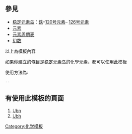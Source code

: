 ==參見==
* [[稳定性安全岛|稳定元素岛]]：[[鈇]]–[[Ubn|120号元素]]– [[Ubh|126号元素]]
* [[元素]]
* [[元素周期表]]		
* [[幻数 (物理学)|幻数]]
<noinclude>





以上為模板內容

如果你建立的條目是[[穩定島|稳定元素岛]]的化學元素，都可以使用此模板

使用方法為:
 -{{{穩定元素島元素}}}-

==有使用此模板的頁面==
#[[Ubn]]
#[[Ubh]]

[[Category:化学模板]]
</noinclude>